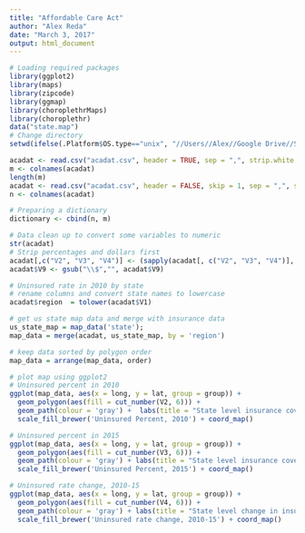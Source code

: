 ---
title: "Affordable Care Act"
author: "Alex Reda"
date: "March 3, 2017"
output: html_document
---

```{r}
# Loading required packages
library(ggplot2)
library(maps)
library(zipcode)
library(ggmap)
library(choroplethrMaps)
library(choroplethr)
data("state.map")
# Change directory
setwd(ifelse(.Platform$OS.type=="unix", "//Users//Alex//Google Drive//StatPract", "C://Users//areda//Google Drive//StatPract"))

acadat <- read.csv("acadat.csv", header = TRUE, sep = ",", strip.white = TRUE )
m <- colnames(acadat)
length(m)
acadat <- read.csv("acadat.csv", header = FALSE, skip = 1, sep = ",", strip.white = TRUE )
n <- colnames(acadat)

# Preparing a dictionary
dictionary <- cbind(n, m)

# Data clean up to convert some variables to numeric
str(acadat)
# Strip percentages and dollars first
acadat[,c("V2", "V3", "V4")] <- (sapply(acadat[, c("V2", "V3", "V4")], function(x) as.numeric(gsub("%","", x))))
acadat$V9 <- gsub("\\$","", acadat$V9)

# Uninsured rate in 2010 by state
# rename columns and convert state names to lowercase
acadat$region  = tolower(acadat$V1)

# get us state map data and merge with insurance data
us_state_map = map_data('state');
map_data = merge(acadat, us_state_map, by = 'region') 

# keep data sorted by polygon order
map_data = arrange(map_data, order)

# plot map using ggplot2
# Uninsured percent in 2010
ggplot(map_data, aes(x = long, y = lat, group = group)) +
  geom_polygon(aes(fill = cut_number(V2, 6))) +
  geom_path(colour = 'gray') +  labs(title = "State level insurance coverage in 2010") +
  scale_fill_brewer('Uninsured Percent, 2010') + coord_map()

# Uninsured percent in 2015
ggplot(map_data, aes(x = long, y = lat, group = group)) +
  geom_polygon(aes(fill = cut_number(V3, 6))) +
  geom_path(colour = 'gray') + labs(title = "State level insurance coverage in 2015") +
  scale_fill_brewer('Uninsured Percent, 2015') + coord_map()

# Uninsured rate change, 2010-15
ggplot(map_data, aes(x = long, y = lat, group = group)) +
  geom_polygon(aes(fill = cut_number(V4, 6))) +
  geom_path(colour = 'gray') + labs(title = "State level change in insurance coverage, 2010-15") +
  scale_fill_brewer('Uninsured rate change, 2010-15') + coord_map()

```


